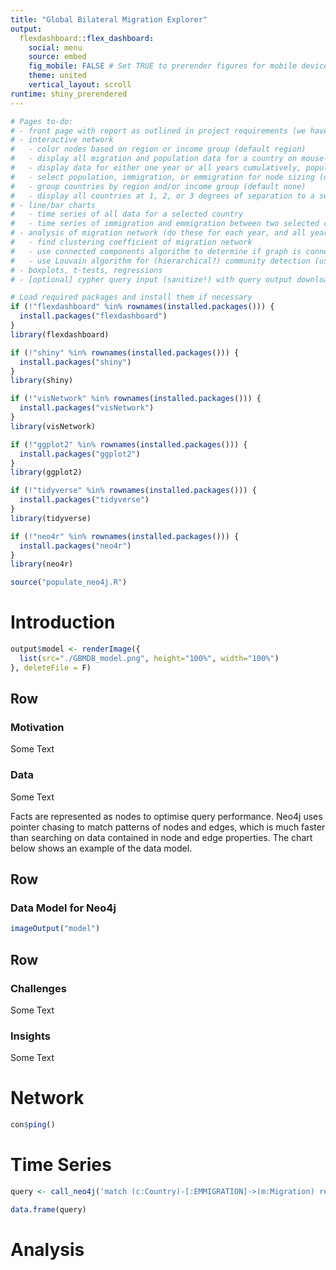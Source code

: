 ```yaml
---
title: "Global Bilateral Migration Explorer"
output:
  flexdashboard::flex_dashboard:
    social: menu
    source: embed
    fig_mobile: FALSE # Set TRUE to prerender figures for mobile devices
    theme: united
    vertical_layout: scroll
runtime: shiny_prerendered
---
```


```r
# Pages to-do:
# - front page with report as outlined in project requirements (we have prof's ok to do it like this)
# - interactive network
#   - color nodes based on region or income group (default region)
#   - display all migration and population data for a country on mouse-over or click
#   - display data for either one year or all years cumulatively, population only for single years (default all)
#   - select population, immigration, or emmigration for node sizing (default population if single year, none otherwise)
#   - group countries by region and/or income group (default none)
#   - display all countries at 1, 2, or 3 degrees of separation to a selected country (default none, i.e. all countries)
# - line/bar charts
#   - time series of all data for a selected country
#   - time series of immigration and emmigration between two selected countries (possibly on separate page)
# - analysis of migration network (do these for each year, and all years cumulatively)
#   - find clustering coefficient of migration network
#   - use connected components algorithm to determine if graph is connected
#   - use Louvain algorithm for (hierarchical?) community detection (use Cypher projection)
# - boxplots, t-tests, regressions
# - [optional] cypher query input (sanitize!) with query output downloader (using temp files)
```


```r
# Load required packages and install them if necessary
if (!"flexdashboard" %in% rownames(installed.packages())) {
  install.packages("flexdashboard")
}
library(flexdashboard)

if (!"shiny" %in% rownames(installed.packages())) {
  install.packages("shiny")
}
library(shiny)

if (!"visNetwork" %in% rownames(installed.packages())) {
  install.packages("visNetwork")
}
library(visNetwork)

if (!"ggplot2" %in% rownames(installed.packages())) {
  install.packages("ggplot2")
}
library(ggplot2)

if (!"tidyverse" %in% rownames(installed.packages())) {
  install.packages("tidyverse")
}
library(tidyverse)

if (!"neo4r" %in% rownames(installed.packages())) {
  install.packages("neo4r")
}
library(neo4r)

source("populate_neo4j.R")
```

Introduction {data-orientation=rows}
===================================================================================

```r
output$model <- renderImage({
  list(src="./GBMDB_model.png", height="100%", width="100%")
}, deleteFile = F)
```

Row 
-----------------------------------------------------------------------------------
### Motivation
Some Text

### Data
Some Text

Facts are represented as nodes to optimise query performance. Neo4j uses pointer chasing to match patterns of nodes and edges, which is much faster than searching on data contained in node and edge properties. The chart below shows an example of the data model.

Row {data-height=1000, data-width=750}
-----------------------------------------------------------------------------------
### Data Model for Neo4j
```r
imageOutput("model")
```

Row 
-----------------------------------------------------------------------------------
### Challenges
Some Text

### Insights
Some Text

Network
===================================================================================
```r
con$ping()
```

Time Series
===================================================================================
```r
query <- call_neo4j('match (c:Country)-[:EMMIGRATION]->(m:Migration) return c.name as Name_Of_Country, sum(m.total) as Total_Emigrations, sum(m.male) as Male_Emigrations, sum(m.female) as Female_Emigrations', con)

data.frame(query)
```



Analysis
===================================================================================


